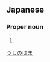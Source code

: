 ==Japanese==
{{ja-kanjitab|うし|の|はま|yomi=k}}

===Proper noun===
{{ja-pos|proper|うしのはま}}

# {{surname|lang=ja}}

[[Category:Japanese surnames|うしのはま]]